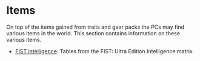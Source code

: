 # Items

On top of the items gained from traits and gear packs the PCs may find various items in the world.
This section contains information on these various items.

- [FIST intelligence](): Tables from the FIST: Ultra Edition Intelligence matrix.
